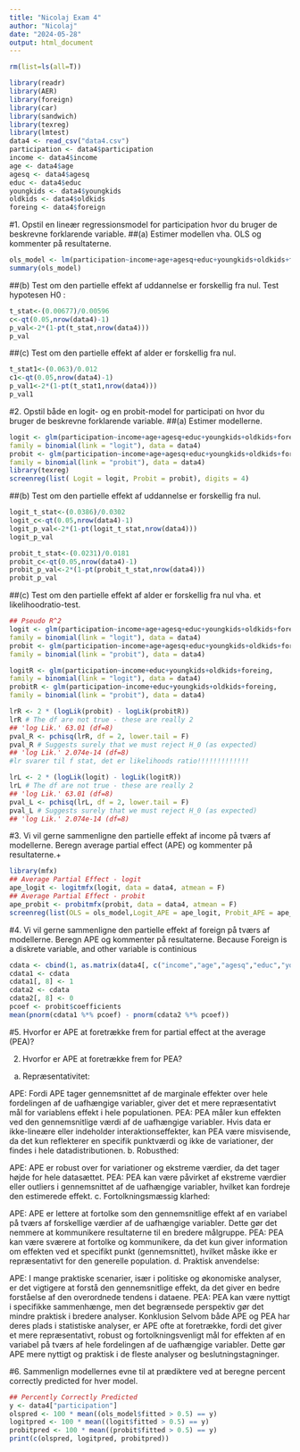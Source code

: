 ```yaml
---
title: "Nicolaj Exam 4"
author: "Nicolaj"
date: "2024-05-28"
output: html_document
---
```

```r
rm(list=ls(all=T))
```

```r
library(readr)
library(AER)
library(foreign)
library(car)
library(sandwich)
library(texreg)
library(lmtest)
data4 <- read_csv("data4.csv")
participation <- data4$participation
income <- data4$income
age <- data4$age
agesq <- data4$agesq
educ <- data4$educ
youngkids <- data4$youngkids
oldkids <- data4$oldkids
foreing <- data4$foreign
```



#1. Opstil en lineær regressionsmodel for participation hvor du bruger de beskrevne forklarende variable.
##(a) Estimer modellen vha. OLS og kommenter på resultaterne.

```r
ols_model <- lm(participation~income+age+agesq+educ+youngkids+oldkids+foreing)
summary(ols_model)
```

##(b) Test om den partielle effekt af uddannelse er forskellig fra nul.
Test hypotesen H0 : 
```r
t_stat<-(0.00677)/0.00596
c<-qt(0.05,nrow(data4)-1)
p_val<-2*(1-pt(t_stat,nrow(data4)))
p_val
```
##(c) Test om den partielle effekt af alder er forskellig fra nul.
```r
t_stat1<-(0.063)/0.012
c1<-qt(0.05,nrow(data4)-1)
p_val1<-2*(1-pt(t_stat1,nrow(data4)))
p_val1
```

#2. Opstil både en logit- og en probit-model for participati on hvor du bruger de beskrevne forklarende variable.
##(a) Estimer modellerne.
```r
logit <- glm(participation~income+age+agesq+educ+youngkids+oldkids+foreing,
family = binomial(link = "logit"), data = data4)
probit <- glm(participation~income+age+agesq+educ+youngkids+oldkids+foreing,
family = binomial(link = "probit"), data = data4)
library(texreg)
screenreg(list( Logit = logit, Probit = probit), digits = 4)
```

##(b) Test om den partielle effekt af uddannelse er forskellig fra nul.
```r
logit_t_stat<-(0.0386)/0.0302
logit_c<-qt(0.05,nrow(data4)-1)
logit_p_val<-2*(1-pt(logit_t_stat,nrow(data4)))
logit_p_val
```

```r
probit_t_stat<-(0.0231)/0.0181
probit_c<-qt(0.05,nrow(data4)-1)
probit_p_val<-2*(1-pt(probit_t_stat,nrow(data4)))
probit_p_val
```
##(c) Test om den partielle effekt af alder er forskellig fra nul vha. et likelihoodratio-test.
```r
## Pseudo R^2
logit <- glm(participation~income+age+agesq+educ+youngkids+oldkids+foreing,
family = binomial(link = "logit"), data = data4)
probit <- glm(participation~income+age+agesq+educ+youngkids+oldkids+foreing,
family = binomial(link = "probit"), data = data4)

logitR <- glm(participation~income+educ+youngkids+oldkids+foreing,
family = binomial(link = "logit"), data = data4)
probitR <- glm(participation~income+educ+youngkids+oldkids+foreing,
family = binomial(link = "probit"), data = data4)

lrR <- 2 * (logLik(probit) - logLik(probitR))
lrR # The df are not true - these are really 2
## 'log Lik.' 63.01 (df=8)
pval_R <- pchisq(lrR, df = 2, lower.tail = F)
pval_R # Suggests surely that we must reject H_0 (as expected)
## 'log Lik.' 2.074e-14 (df=8)
#lr svarer til f stat, det er likelihoods ratio!!!!!!!!!!!!!
```
```r

lrL <- 2 * (logLik(logit) - logLik(logitR))
lrL # The df are not true - these are really 2
## 'log Lik.' 63.01 (df=8)
pval_L <- pchisq(lrL, df = 2, lower.tail = F)
pval_L # Suggests surely that we must reject H_0 (as expected)
## 'log Lik.' 2.074e-14 (df=8)

```

#3. Vi vil gerne sammenligne den partielle effekt af income på tværs af modellerne. Beregn average partial effect (APE) og kommenter på resultaterne.+

```r
library(mfx)
## Average Partial Effect - logit
ape_logit <- logitmfx(logit, data = data4, atmean = F)
## Average Partial Effect - probit
ape_probit <- probitmfx(probit, data = data4, atmean = F)
screenreg(list(OLS = ols_model,Logit_APE = ape_logit, Probit_APE = ape_probit), digits = 4)
```
#4. Vi vil gerne sammenligne den partielle effekt af foreign på tværs af modellerne. Beregn APE og kommenter på resultaterne.
Because Foreign is a diskrete variable, and other variable is continious
```r
cdata <- cbind(1, as.matrix(data4[, c("income","age","agesq","educ","youngkids","oldkids","foreing")]))
cdata1 <- cdata
cdata1[, 8] <- 1
cdata2 <- cdata
cdata2[, 8] <- 0
pcoef <- probit$coefficients
mean(pnorm(cdata1 %*% pcoef) - pnorm(cdata2 %*% pcoef))

```


#5. Hvorfor er APE at foretrække frem for partial effect at the average (PEA)?

2. Hvorfor er APE at foretrække frem for PEA?
a. Repræsentativitet:

APE: Fordi APE tager gennemsnittet af de marginale effekter over hele fordelingen af de uafhængige variabler, giver det et mere repræsentativt mål for variablens effekt i hele populationen.
PEA: PEA måler kun effekten ved den gennemsnitlige værdi af de uafhængige variabler. Hvis data er ikke-lineære eller indeholder interaktionseffekter, kan PEA være misvisende, da det kun reflekterer en specifik punktværdi og ikke de variationer, der findes i hele datadistributionen.
b. Robusthed:

APE: APE er robust over for variationer og ekstreme værdier, da det tager højde for hele datasættet.
PEA: PEA kan være påvirket af ekstreme værdier eller outliers i gennemsnittet af de uafhængige variabler, hvilket kan fordreje den estimerede effekt.
c. Fortolkningsmæssig klarhed:

APE: APE er lettere at fortolke som den gennemsnitlige effekt af en variabel på tværs af forskellige værdier af de uafhængige variabler. Dette gør det nemmere at kommunikere resultaterne til en bredere målgruppe.
PEA: PEA kan være sværere at fortolke og kommunikere, da det kun giver information om effekten ved et specifikt punkt (gennemsnittet), hvilket måske ikke er repræsentativt for den generelle population.
d. Praktisk anvendelse:

APE: I mange praktiske scenarier, især i politiske og økonomiske analyser, er det vigtigere at forstå den gennemsnitlige effekt, da det giver en bedre forståelse af den overordnede tendens i dataene.
PEA: PEA kan være nyttigt i specifikke sammenhænge, men det begrænsede perspektiv gør det mindre praktisk i bredere analyser.
Konklusion
Selvom både APE og PEA har deres plads i statistiske analyser, er APE ofte at foretrække, fordi det giver et mere repræsentativt, robust og fortolkningsvenligt mål for effekten af en variabel på tværs af hele fordelingen af de uafhængige variabler. Dette gør APE mere nyttigt og praktisk i de fleste analyser og beslutningstagninger.


#6. Sammenlign modellernes evne til at prædiktere ved at beregne percent correctly predicted for hver model.


```r
## Percently Correctly Predicted
y <- data4["participation"]
olspred <- 100 * mean((ols_model$fitted > 0.5) == y)
logitpred <- 100 * mean((logit$fitted > 0.5) == y)
probitpred <- 100 * mean((probit$fitted > 0.5) == y)
print(c(olspred, logitpred, probitpred))
```

